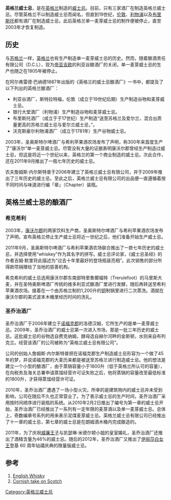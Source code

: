 {{unreferenced|time=2013-11-07T07:53:41+00:00}}
'''英格兰威士忌'''，是在[[英格兰|英格兰]]制造的[[威士忌|威士忌]]。目前，只有三家酒厂在制造英格兰威士忌。尽管英格兰不以制造威士忌而闻名，但直到19世纪，[[伦敦|伦敦]]、[[利物浦|利物浦]]以及[[布里斯托|布里斯托]]都有酒厂在制造威士忌。此后英格兰单一麦芽威士忌的制作便被停止，直至2003年才恢复制造。

{{Infobox_Company
| company_name   = 英格兰威士忌有限公司
| foundation     = 2006年
| location       = [[英格兰|英格兰]]
| key_people     = James Nelstrop
| industry       = [[饮料|饮料]]
| products       = [[威士忌|威士忌]]
| homepage       = http://www.englishwhisky.co.uk/ 
| intl = yes
}}

==历史==

与[[苏格兰|苏格兰]]一样，[[英格兰|英格兰]]也有生产制造单一麦芽威士忌的历史。然而，随着酿酒责任有限公司（D.C.L），现为[[帝亚吉欧|帝亚吉欧]]的利亚谷酿酒厂的关闭，单一麦芽威士忌的生产也随之在1905年被停止。

在阿尔弗雷德·巴纳德1887年出版的《英格兰的威士忌酿酒厂》一书中，都提及了以下列出的英格兰酿酒厂：
* 利亚谷酒厂，斯特拉特福，伦敦（成立于19世纪后期）生产制造谷物和麦芽威士忌。
* 银行大堂酒厂（利物浦）生产制造谷物和麦芽威士忌。
* 布里斯托酒厂（成立于于17世纪）生产制造“送至苏格兰及爱尔兰，混合出质量更高的苏格兰威士忌与爱尔兰威士忌，”。
* 沃克斯豪尔利物浦酒厂（成立于1781年）生产谷物威士忌。

2003年，圣奥斯特尔啤酒厂与希利苹果酒农场发布了声明，称300年来首度生产了“康沃尔”单一麦芽威士忌。尽管没有大量的证据表明康沃尔郡曾经生产制造过威士忌，但这是将近一个世纪以来，英格兰的第一个商业制造的威士忌。次此合作，还在2011年9月推出了一瓶七年历史的威士忌。

农夫詹姆斯·内尔斯特普于2006年建立了英格兰威士忌有限公司，并于2009年推出了三年历史的威士忌。至此之后，英格兰威士忌有限公司的出品便一直遵循着按不同时间与味道进行编「章」（Chapter）装瓶。

==英格兰威士忌的酿酒厂==
===希克希利===
2003年，[[康沃尔郡|康沃尔郡]]的两家饮料生产商，圣奥斯特尔啤酒厂与希利苹果酒农场发布了声明，宣布英格兰停止生产威士忌将近一世纪之后，他们准备开始生产威士忌。

2011年9月，圣奥斯特尔啤酒厂与希利苹果酒农场联合推出了一款七年历史的威士忌，并选择使用“whiskey”作为其名字的拼写。威士忌评论家，《威士忌圣经》的作者吉姆·默里将此描述为“过去十年里最好的登场瓶装亮相”。此次销售的部分所得款项捐赠给了当地的慈善机构。

希克希利的威士忌选用康沃尔郡东南部特里魯爾福特（Trerulefoot）的马里斯大麦，并在圣特奥斯啤酒厂传统的维多利亚式酿酒厂里进行发酵，随后再转送至希利苹果酒农场。接着在一个由苏格兰制的1,200升的[[铜|铜]]制锅里进行二次蒸洗。酒就在康沃尔郡的美式波本木桶里经历时间的洗礼。

===圣乔治酒厂===
{{Infobox Beverage
|name = 圣乔治酒厂
|image = [[File:St_George's_Distillery,_Roudham_(Geograph-1702972-by-Evelyn-Simak).jpg|200px]]
|type = [[单一麦芽|单一麦芽]]
|manufacturer = 英格兰威士忌有限公司
|origin = [[英格兰|英格兰]]
|introduced = 2009}}
圣乔治酒厂于2006年建立于[[诺福克郡|诺福克郡]]的洛德汉姆，它所生产的是单一麦芽威士忌。2009年，圣乔治酒厂的威士忌第一次进入市场，那是一批三年历史的威士忌。这批威士忌的谷物选自费克纳姆，酵母选自赫尔河畔的金斯顿，水则来自布列克兰。经营该酒厂的公司被称为“英格兰威士忌有限公司”。

公司的创始人詹姆斯·内尔斯特普把在诺福克郡生产制造威士忌形容为一个做了45年的梦，并说诺福克郡的大麦历来都是被送至苏格兰进行制造威士忌。他的想法是建立一个小型的酿酒厂，由于蒸锅容量小于1800升（低于英格兰所认可的容量），在向税务及海关总署申请蒸馏经营许可证失败之后，他将蒸锅的容量改至最低标准的1800升，才获得蒸馏经营许可证。

2010年，圣乔治酒厂遭遇了一场小型火灾。所幸的是建筑物内的威士忌并未受到影响，公司在随后不久也正常营业了。为了表示威士忌的生产时间，圣乔治酒厂采用按时间顺序进行装瓶的系统。从2010年2月2日推出了编号为第一章的威士忌开始，圣乔治酒厂已经推出了一系列有一定年限的麦芽酒以及单一麦芽威士忌。总体上，奇数编章号系列的用来表示泥煤麦芽威士忌。英格兰威士忌有限公司已经推出了十一章的威士忌，第七章的威士忌是在朗姆酒木桶内完成酿造的。

2011年，为了庆祝[[威廉王子_(劍橋公爵)|威廉王子]]与凯瑟琳·米德尔顿小姐的皇室婚礼，圣乔治酒厂还推出了酒精含量为46%的威士忌。随后的2012年，圣乔治酒厂又推出了[[伊丽莎白二世|伊丽莎白女王]]登基 60 周年钻禧庆典的限量版威士忌。

==参考==
# [http://www.englishwhisky.co.uk/ English Whisky] 
# [http://news.bbc.co.uk/2/hi/uk_news/england/cornwall/2992925.stm Cornish take on Scotch]

{{威士忌}}

[[Category:英格兰威士忌|Category:英格兰威士忌]]